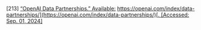 \[213\]	[“OpenAI Data Partnerships.” Available:](http://paperpile.com/b/Lj1YHA/NJv1) [https://openai.com/index/data-partnerships/](https://openai.com/index/data-partnerships/)[. \[Accessed: Sep. 01, 2024\]](http://paperpile.com/b/Lj1YHA/NJv1)